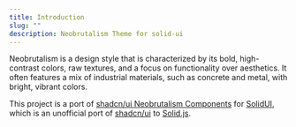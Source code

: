```yaml
---
title: Introduction
slug: ""
description: Neobrutalism Theme for solid-ui
---
```


Neobrutalism is a design style that is characterized by its bold, high-contrast colors, raw textures, and a focus on functionality over aesthetics. It often features a mix of industrial materials, such as concrete and metal, with bright, vibrant colors.

This project is a port of [shadcn/ui Neobrutalism Components](https://www.neobrutalism.dev/docs) for [SolidUI](https://www.solid-ui.com/), which is an unofficial port of [shadcn/ui](https://ui.shadcn.com/) to [Solid.js](https://www.solidjs.com/).
